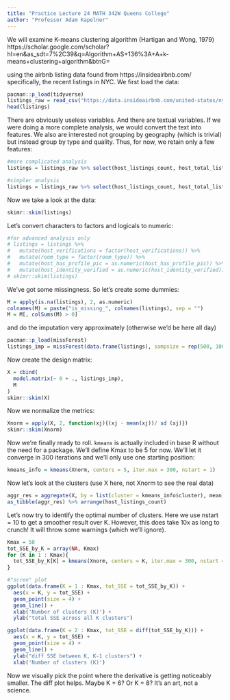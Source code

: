 ```yaml
---
title: "Practice Lecture 24 MATH 342W Queens College"
author: "Professor Adam Kapelner"
---
```


We will examine K-means clustering algorithm (Hartigan and Wong, 1979)
https://scholar.google.com/scholar?hl=en&as_sdt=7%2C39&q=Algorithm+AS+136%3A+A+k-means+clustering+algorithm&btnG=

using the airbnb listing data found from https://insideairbnb.com/ specifically, the recent
listings in NYC. We first load the data:

```r
pacman::p_load(tidyverse)
listings_raw = read_csv("https://data.insideairbnb.com/united-states/ny/new-york-city/2024-04-06/data/listings.csv.gz")
head(listings)
```

There are obviously useless variables. And there are textual variables. If we were doing a more complete analysis, we would convert the text into features. We also are interested not grouping by geography (which is trivial) but instead group by type and quality. Thus, for now, we retain only a few features:

```r
#more complicated analysis
listings = listings_raw %>% select(host_listings_count, host_total_listings_count, host_verifications, host_has_profile_pic, host_identity_verified, room_type, accommodates, bedrooms, beds, number_of_reviews, review_scores_rating, review_scores_accuracy, review_scores_cleanliness, reviews_per_month)

#simpler analysis
listings = listings_raw %>% select(host_listings_count, host_total_listings_count, review_scores_rating, review_scores_accuracy, review_scores_cleanliness, reviews_per_month)
```

Now we take a look at the data:

```r
skimr::skim(listings)
```

Let's convert characters to factors and logicals to numeric:

```r
#for advanced analysis only
# listings = listings %>% 
#   mutate(host_verifications = factor(host_verifications)) %>%
#   mutate(room_type = factor(room_type)) %>%
#   mutate(host_has_profile_pic = as.numeric(host_has_profile_pic)) %>%
#   mutate(host_identity_verified = as.numeric(host_identity_verified))
# skimr::skim(listings)
```

We've got some missingness. So let's create some dummies:

```r
M = apply(is.na(listings), 2, as.numeric)
colnames(M) = paste("is_missing_", colnames(listings), sep = "")
M = M[, colSums(M) > 0]
```

and do the imputation very approximately (otherwise we'd be here all day)

```r
pacman::p_load(missForest)
listings_imp = missForest(data.frame(listings), sampsize = rep(500, 100), ntree = 100)$ximp
```

Now create the design matrix:

```r
X = cbind(
  model.matrix(~ 0 + ., listings_imp),
  M
)
skimr::skim(X)
```

Now we normalize the metrics:

```r
Xnorm = apply(X, 2, function(xj){(xj - mean(xj))/ sd (xj)})
skimr::skim(Xnorm)
```

Now we're finally ready to roll. `kmeans` is actually included in base R without the need for a package. We'll define Kmax to be 5 for now. We'll let it converge in 300 iterations and we'll only use one starting position:

```r
kmeans_info = kmeans(Xnorm, centers = 5, iter.max = 300, nstart = 1)
```

Now let's look at the clusters (use X here, not Xnorm to see the real data)

```r
aggr_res = aggregate(X, by = list(cluster = kmeans_info$cluster), mean)
as_tibble(aggr_res) %>% arrange(host_listings_count)
```

Let's now try to identify the optimal number of clusters. Here we use nstart = 10 to get a smoother result over K. However, this does take 10x as long to crunch! It will throw some warnings (which we'll ignore).

```r
Kmax = 50
tot_SSE_by_K = array(NA, Kmax) 
for (K in 1 : Kmax){
  tot_SSE_by_K[K] = kmeans(Xnorm, centers = K, iter.max = 300, nstart = 10)$tot.withinss
}

#"scree" plot
ggplot(data.frame(K = 1 : Kmax, tot_SSE = tot_SSE_by_K)) +
  aes(x = K, y = tot_SSE) +
  geom_point(size = 4) +
  geom_line() +
  xlab('Number of clusters (K)') +
  ylab("total SSE across all K clusters")

ggplot(data.frame(K = 2 : Kmax, tot_SSE = diff(tot_SSE_by_K))) +
  aes(x = K, y = tot_SSE) +
  geom_point(size = 4) +
  geom_line() +
  ylab("diff SSE between K, K-1 clusters") + 
  xlab('Number of clusters (K)')
```

Now we visually pick the point where the derivative is getting noticeably smaller. The diff plot helps. Maybe K = 6? Or K = 8? It's an art, not a science.
